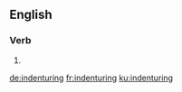 ==English==

===Verb===
{{head|en|present participle}}

# {{present participle of|indenture|lang=en}}

[[de:indenturing]]
[[fr:indenturing]]
[[ku:indenturing]]